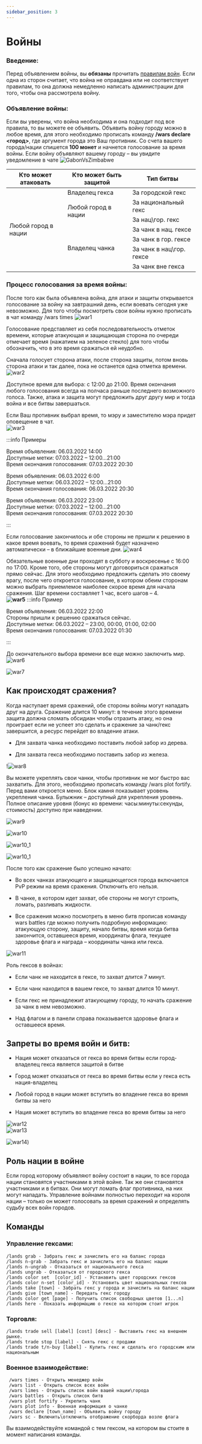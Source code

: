 ```yaml
---
sidebar_position: 3
---
```


# Войны

### **Введение:**

Перед объявлением войны, вы **обязаны** прочитать [правилам войн](general/rules.mdx#viii-войны). Если одна из сторон считает, что война не оправдана или не соответствует правилам, то она должна немедленно написать администрации для того, чтобы она рассмотрела войну.

### **Объявление войны:**

Если вы уверены, что война необходима и она подходит под все правила, то вы можете ее объявить. Объявить войну городу можно в любое время, для этого необходимо прописать команду **/wars declare <город>**, где аргумент города это Ваш противник. Со счета вашего города/нации спишется **100 монет** и начнется голосование за время войны. Если войну объявляют вашему городу – вы увидите уведомление в чате
![GabonVsZimbabwe](/GabonVsZimbabwe.png)

<table>
<thead>
  <tr>
    <th>Кто может атаковать</th>
    <th>Кто может быть защитой</th>
    <th>Тип битвы</th>
  </tr>
</thead>
<tbody>
  <tr>
    <td rowspan="7">Любой город в нации</td>
    <td>Владелец гекса</td>
    <td>За городской гекс</td>
  </tr>
  <tr>
    <td rowspan="2">Любой город в нации</td>
    <td>За национальный гекс</td>
  </tr>
  <tr>
    <td>За нац\гор. гекс</td>
  </tr>
  <tr>
    <td rowspan="4">Владелец чанка</td>
    <td>За чанк в нац. гексе</td>
  </tr>
  <tr>
    <td>За чанк в гор. гексе</td>
  </tr>
  <tr>
    <td>За чанк в нац\гор. гексе</td>
  </tr>
  <tr>
    <td>За чанк вне гекса</td>
  </tr>
</tbody>
</table>

###  Процесс голосования за время войны:

После того как была объявлена война, для атаки и защиты открывается голосование за войну на завтрашний день, если воевать сегодня уже невозможно. Для того чтобы посмотреть свои войны нужно прописать в чат команду /wars times
![war1](/war1.png)

Голосование представляет из себя последовательность отметок времени, которые атакующая и защищающая сторона по очереди отмечает время (нажатием на зеленое стекло) для того чтобы обозначить, что в это время сражаться ей неудобно. 

Сначала голосует сторона атаки, после сторона защиты, потом вновь сторона атаки и так далее, пока не останется одна отметка времени.<br /> ![war2](/war2.png)

Доступное время для выбора: с 12:00 до 21:00. Время окончания любого голосования всегда на полчаса раньше последнего возможного голоса. Также, атака и защита могут предложить друг другу мир и тогда война и все битвы завершаться.

Если Ваш противник выбрал время, то мэру и заместителю мэра придет оповещение в чат.  
![war3](/war3.png)




  


  

:::info Примеры

<Tabs>

<TabItem  value="Пример 1"  label="Пример 1">Время объявления: 06.03.2022 14:00 <br  />Доступные метки: 07.03.2022 – 12:00…21:00 <br  /> Время окончания голосования: 07.03.2022 20:30

</TabItem>

<TabItem  value="Пример 2"  label="Пример 2">Время объявления: 06.03.2022 6:00 <br /> Доступные метки: 06.03.2022 – 12:00…21:00 <br /> Время окончания голосования: 06.03.2022 20:30

</TabItem>

<TabItem  value="Пример 3"  label="Пример 3">Время объявления: 06.03.2022 23:00 <br />Доступные метки: 07.03.2022 – 12:00…21:00 <br /> Время окончания голосования: 07.03.2022 20:30 
</TabItem>
</Tabs>

:::



Если голосование закончилось и обе стороны не пришли к решению в какое время воевать, то время сражений будет назначено автоматически – в ближайшие военные дни. 
![war4](/war4.png)

Обязательные военные дни проходят в субботу и воскресенье с 16:00 по 17:00. Кроме того, обе стороны могут договориться сражаться прямо сейчас. Для этого необходимо предложить сделать это своему врагу, после чего откроется голосование, в котором обеим сторонам можно выбрать приемлемое наиболее скорое время для начала сражения. Шаг времени составляет 1 час, всего шагов – 4. <br /> **![war5](/war5.png)**
:::info Пример

Время объявления: 06.03.2022 22:00 <br /> Стороны пришли к решению сражаться сейчас. <br /> Доступные метки: 06.03.2022 – 23:00, 00:00, 01:00, 02:00 <br /> Время окончания голосования: 07.03.2022 01:30

:::

До окончательного выбора времени все еще можно заключить мир. <br /> ![war6](/war6.png)

![war7](/war7.png)


## Как происходят сражения?

Когда наступает время сражений, обе стороны войны могут нападать друг на друга. Сражение длится 10 минут: в течение этого времени защита должна сломать обсидиан чтобы отразить атаку, но она проиграет если не успеет это сделать и сражение за чанк/гекс завершится, а ресурс перейдет во владение атаки.

-   Для захвата чанка необходимо поставить любой забор из дерева.
    
-   Для захвата гекса необходимо поставить забор из железа.
    

!![war8](/war8.png)

Вы можете укреплять свои чанки, чтобы противник не мог быстро вас захватить. Для этого, необходимо прописать команду /wars plot fortify. Перед вами откроется меню. Блок камня показывает уровень укрепления чанка. Булыжник – доступный для укрепления уровень. Полное описание уровня (бонус ко времени: часы:минуты:секунды, стоимость) доступно при наведении.

![war9](/war9.png)

![war10](/war10.png)

![war10_1](/war10_1.png)

![war10_1](/war10_2.png)

После того как сражение было успешно начато:

-   Во всех чанках атакующего и защищающегося города включается PvP режим на время сражения. Отключить его нельзя.
    
-   В чанке, в котором идет захват, обе стороны не могут строить, ломать, разливать жидкости.
    
-   Все сражения можно посмотреть в меню битв прописав команду wars battles где можно получить подробную информацию: атакующую сторону, защиту, начало битвы, время когда битва закончится, оставшееся время, координаты флага, текущее здоровье флага и награда – координаты чанка или гекса.
    

![war11](/war11.png)

Роль гексов в войнах:

-   Если чанк не находится в гексе, то захват длится 7 минут.
    
-   Если чанк находится в вашем гексе, то захват длится 10 минут.
    
-   Если гекс не принадлежит атакующему городу, то начать сражение за чанк в нем невозможно.
    
-   Над флагом и в панели справа показывается здоровье флага и оставшееся время.


## Запреты во время войн и битв:

-  Нация может отказаться от гекса во время битвы если город-владелец гекса является защитой в битве

-  Город может отказаться от гекса во время битвы если у гекса есть нация-владелец

-  Любой город в нации может вступить во владение гекса во время битвы за него

-  Нация может вступить во владение гекса во время битвы за него

  

![war12](/war12.png) <br /> ![war13](/war13.png)

![war14](/war14.png))  

## Роль нации в войне

Если город которому объявляют войну состоит в нации, то все города нации становятся участниками в этой войне. Так же они становятся участниками и в битвах. Они могут ломать флаг противника, на них могут нападать. Управление войнами полностью переходит на короля нации – только он может голосовать за время сражений и определять судьбу всех войн городов.

  
  
  
  

## Команды
### Управление гексами:
   
    /lands grab - Забрать гекс и зачислить его на баланс города
    /lands n-grab - Забрать гекс и зачислить его на баланс нации
    /lands n-ungrab - Отказаться от национального гекса
	/lands ungrab - Отказаться от городского гекса
	/lands color set  [color_id] - Устанавить цвет городских гексов
	/lands color n-set [color_id] - Установить цвет национальных гексов
	/lands take [town] - Забрать гекс у города и зачислить на баланс нации
	/lands give [town_name] - Передать гекс городу
	/lands color get [page] - Получить список свободных цветов [1...n]
	/lands here - Показать информацию о гексе на котором стоит игрок
	
	
### Торговля: 	
   
    /lands trade sell [label] [cost] [desc] - Выставить гекс на внешнем рынке. 
	/lands trade stop [label] - Снять гекс с продажи
	/lands trade t/n-buy [label] - Купить гекс и сделать его городским или национальным
	
	
### Военное взаимодействие:	

     /wars times - Открыть менеджер войн
	 /wars list - Открыть список всех войн
	 /wars limes - Открыть список войн вашей нации\города
	 /wars battles - Открыть список битв
	 /wars plot fortify - Укрепить чанк
	 /wars plot info - Военная информация о чанке
	 /wars declare [town_name] - Объявить войну городу
	 /wars sc - Включить\отключить отображение скорборда возле флага
	
Вы взаимодействуйте командой с тем гексом, на котором вы стоите в момент написания команды.